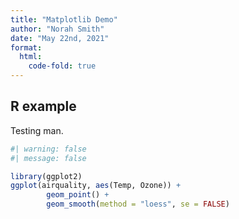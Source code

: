 ```yaml
---
title: "Matplotlib Demo"
author: "Norah Smith"
date: "May 22nd, 2021"
format: 
  html:
    code-fold: true
---
```



## R example

Testing man.

```r
#| warning: false
#| message: false

library(ggplot2)
ggplot(airquality, aes(Temp, Ozone)) +
        geom_point() +
        geom_smooth(method = "loess", se = FALSE)
```

